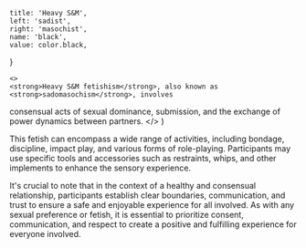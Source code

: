 
	title: 'Heavy S&M',
	left: 'sadist',
	right: 'masochist',
	name: 'black',
	value: color.black,
}

	<>
	<strong>Heavy S&M fetishism</strong>, also known as <strong>sadomasochism</strong>, involves
consensual acts of sexual dominance, submission, and the exchange of power
dynamics between partners.
</>
)

<Preview />

This fetish can encompass a wide range of activities, including <HoverCard color="gray">bondage</HoverCard>, discipline, impact play, and various forms of role-playing. Participants may use specific tools and accessories such as restraints, whips, and other implements to enhance the sensory experience.

It's crucial to note that in the context of a healthy and consensual relationship, participants establish clear boundaries, communication, and trust to ensure a safe and enjoyable experience for all involved. As with any sexual preference or fetish, it is essential to prioritize consent, communication, and respect to create a positive and fulfilling experience for everyone involved.
